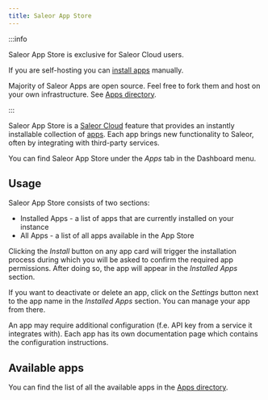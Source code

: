 ```yaml
---
title: Saleor App Store
---
```


:::info

Saleor App Store is exclusive for Saleor Cloud users.

If you are self-hosting you can [install apps](developer/extending/apps/installing-apps.mdx) manually.

Majority of Saleor Apps are open source. Feel free to fork them and host on your own infrastructure. See [Apps directory](developer/app-store/apps/overview.mdx).

:::

Saleor App Store is a [Saleor Cloud](/cloud/overview.mdx) feature that provides an instantly installable collection of [apps](developer/app-store/apps/overview.mdx). Each app brings new functionality to Saleor, often by integrating with third-party services.

You can find Saleor App Store under the _Apps_ tab in the Dashboard menu.

## Usage

Saleor App Store consists of two sections:

- Installed Apps - a list of apps that are currently installed on your instance
- All Apps - a list of all apps available in the App Store

Clicking the _Install_ button on any app card will trigger the installation process during which you will be asked to confirm the required app permissions. After doing so, the app will appear in the _Installed Apps_ section.

If you want to deactivate or delete an app, click on the _Settings_ button next to the app name in the _Installed Apps_ section. You can manage your app from there.

An app may require additional configuration (f.e. API key from a service it integrates with). Each app has its own documentation page which contains the configuration instructions.

## Available apps

You can find the list of all the available apps in the [Apps directory](developer/app-store/apps/overview.mdx).
